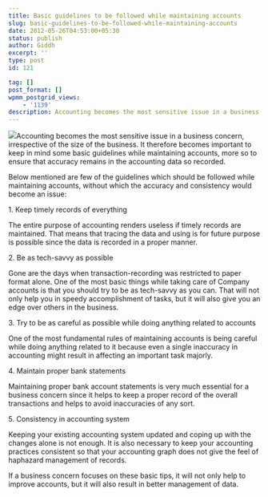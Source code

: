 ```yaml
---
title: Basic guidelines to be followed while maintaining accounts
slug: basic-guidelines-to-be-followed-while-maintaining-accounts
date: 2012-05-26T04:53:00+05:30
status: publish
author: Giddh
excerpt: ''
type: post
id: 121

tag: []
post_format: []
wpmm_postgrid_views:
    - '1139'
description: Accounting becomes the most sensitive issue in a business concern irrespective of the size of the business. It therefore becomes important to keep in mind some basic guidelines while maintaining
---
```

<img class="wp-block-image size-large" src = "https://miro.medium.com/max/517/0*O3gHn4YAnlUFQO8G.jpg" />Accounting becomes the most sensitive issue in a business concern, irrespective of the size of the business. It therefore becomes important to keep in mind some basic guidelines while maintaining accounts, more so to ensure that accuracy remains in the accounting data so recorded.

Below mentioned are few of the guidelines which should be followed while maintaining accounts, without which the accuracy and consistency would become an issue:

1\. Keep timely records of everything

The entire purpose of accounting renders useless if timely records are maintained. That means that tracing the data and using is for future purpose is possible since the data is recorded in a proper manner.

2\. Be as tech-savvy as possible

Gone are the days when transaction-recording was restricted to paper format alone. One of the most basic things while taking care of Company accounts is that you should try to be as tech-savvy as you can. That will not only help you in speedy accomplishment of tasks, but it will also give you an edge over others in the business.

3\. Try to be as careful as possible while doing anything related to accounts

One of the most fundamental rules of maintaining accounts is being careful while doing anything related to it because even a single inaccuracy in accounting might result in affecting an important task majorly.

4\. Maintain proper bank statements

Maintaining proper bank account statements is very much essential for a business concern since it helps to keep a proper record of the overall transactions and helps to avoid inaccuracies of any sort.

5\. Consistency in accounting system

Keeping your existing accounting system updated and coping up with the changes alone is not enough. It is also necessary to keep your accounting practices consistent so that your accounting graph does not give the feel of haphazard management of records.

If a business concern focuses on these basic tips, it will not only help to improve accounts, but it will also result in better management of data.